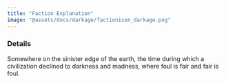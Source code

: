 ```yaml
---
title: "Faction Explanation"
image: "@assets/docs/darkage/factionicon_darkage.png"
---
```


### Details

Somewhere on the sinister edge of the earth, the time during which a civilization declined to darkness and madness, where foul is fair and fair is foul.
